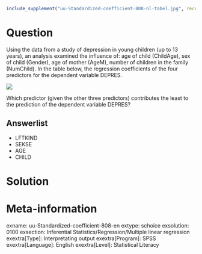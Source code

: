 ```r
include_supplement("uu-Standardized-coefficient-808-nl-tabel.jpg", recursive = TRUE)
```

Question
========
Using the data from a study of depression in young children (up to 13 years), an analysis examined the influence of: age of child (ChildAge), sex of child (Gender), age of mother (AgeM), number of children in the family (NumChild). In the table below, the regression coefficients of the four predictors for the dependent variable DEPRES. 

![](uu-Standardized-coefficient-808-nl-tabel.jpg)

Which predictor (given the other three predictors) contributes the least to the prediction of the dependent variable DEPRES?

Answerlist
----------
* LFTKIND
* SEKSE
* AGE
* CHILD


Solution
========

Meta-information
================
exname: uu-Standardized-coefficient-808-en
extype: schoice
exsolution: 0100
exsection: Inferential Statistics/Regression/Multiple linear regression
exextra[Type]: Interpretating output
exextra[Program]: SPSS
exextra[Language]: English
exextra[Level]: Statistical Literacy

